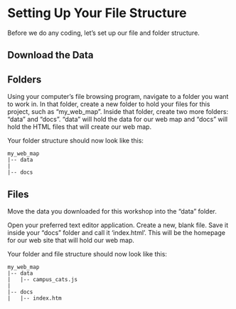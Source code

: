 # Setting Up Your File Structure

Before we do any coding, let's set up our file and folder structure.

## Download the Data

## Folders

Using your computer's file browsing program, navigate to a folder you want to work in. In that folder, create a new folder to hold your files for this project, such as "my_web_map". Inside that folder, create two more folders: "data" and "docs".  "data" will hold the data for our web map and "docs" will hold the HTML files that will create our web map.

Your folder structure should now look like this:

```
my_web_map
|-- data
|
|-- docs

```

## Files

Move the data you downloaded for this workshop into the "data" folder.

Open your preferred text editor application. Create a new, blank file. Save it inside your "docs" folder and call it 'index.html'. This will be the homepage for our web site that will hold our web map. 

Your folder and file structure should now look like this:

```
my_web_map
|-- data
|   |-- campus_cats.js
|
|-- docs
|   |-- index.htm

```